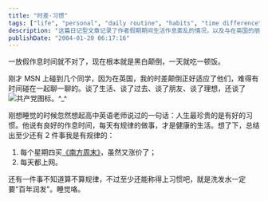 ```yaml
---
title: "时差·习惯"
tags: ["life", "personal", "daily routine", "habits", "time difference", "uk", "friends"]
description: "这篇日记型文章记录了作者假期期间生活作息紊乱的情况，以及与在英国的朋友通过 MSN 聊天时因时差而产生的优势。作者借此思考了高中老师的教诲——良好习惯的重要性，并总结了自己生活中仅存的几个规律性习惯，包括每周购买《南方周末》和每天上网。"
publishDate: "2004-01-20 06:17:16"
---
```


一放假作息时间就不对了，现在根本就是黑白颠倒，一天就吃一顿饭。

刚才 MSN 上碰到几个同学，因为在英国，我的时差颠倒正好适应了他们，难得有时间碰在一起聊一聊的。谈了生活、谈了过去、谈了朋友、谈了理想，还谈了![共产党图标](http://www.xdanger.com/docs/pics/txt/gcd_13px.gif)。^_^

刚想睡觉的时候忽然想起高中英语老师说过的一句话：人生最珍贵的是有好的习惯。他说有良好的作息时间，每天有规律的做事，才是健康的生活。想了下，总结出至少还有 2 件事我是有规律的：

1. 每个星期四买[《南方周末》](http://www.southcn.com/weekend/)，虽然又涨价了；
2. 每天都上网。

还有一件事不知道算不算规律，不过至少还能称得上习惯吧，就是洗发水一定要"百年润发"。睡觉咯。
